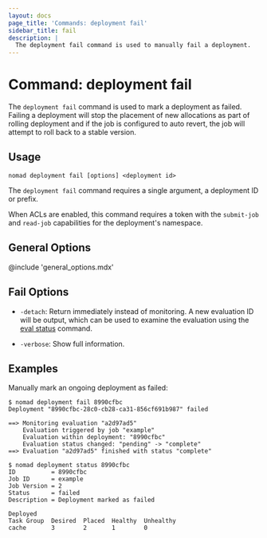 ```yaml
---
layout: docs
page_title: 'Commands: deployment fail'
sidebar_title: fail
description: |
  The deployment fail command is used to manually fail a deployment.
---
```


# Command: deployment fail

The `deployment fail` command is used to mark a deployment as failed. Failing a
deployment will stop the placement of new allocations as part of rolling
deployment and if the job is configured to auto revert, the job will attempt to
roll back to a stable version.

## Usage

```plaintext
nomad deployment fail [options] <deployment id>
```

The `deployment fail` command requires a single argument, a deployment ID or
prefix.

When ACLs are enabled, this command requires a token with the `submit-job`
and `read-job` capabilities for the deployment's namespace.

## General Options

@include 'general_options.mdx'

## Fail Options

- `-detach`: Return immediately instead of monitoring. A new evaluation ID
  will be output, which can be used to examine the evaluation using the
  [eval status] command.

- `-verbose`: Show full information.

## Examples

Manually mark an ongoing deployment as failed:

```shell-session
$ nomad deployment fail 8990cfbc
Deployment "8990cfbc-28c0-cb28-ca31-856cf691b987" failed

==> Monitoring evaluation "a2d97ad5"
    Evaluation triggered by job "example"
    Evaluation within deployment: "8990cfbc"
    Evaluation status changed: "pending" -> "complete"
==> Evaluation "a2d97ad5" finished with status "complete"

$ nomad deployment status 8990cfbc
ID          = 8990cfbc
Job ID      = example
Job Version = 2
Status      = failed
Description = Deployment marked as failed

Deployed
Task Group  Desired  Placed  Healthy  Unhealthy
cache       3        2       1        0
```

[eval status]: /docs/commands/eval-status
